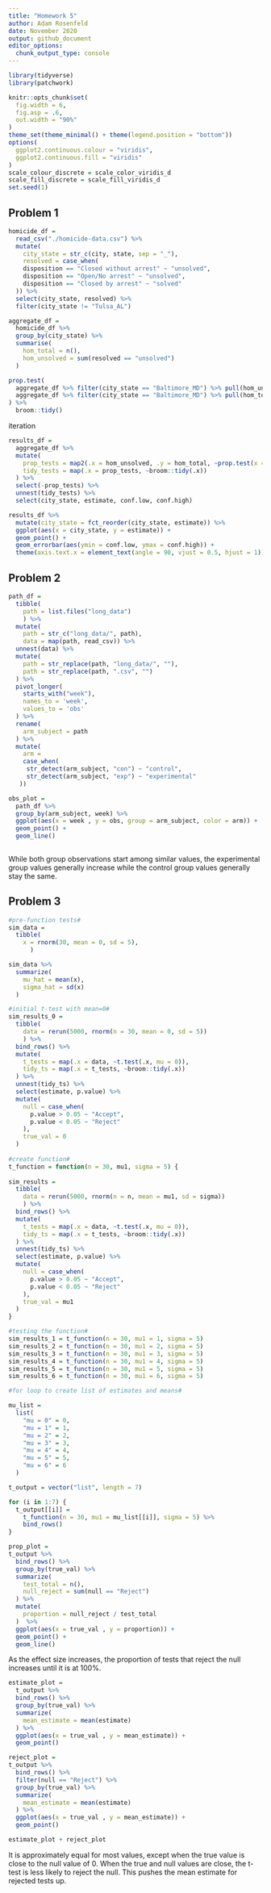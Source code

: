 ```yaml
---
title: "Homework 5"
author: Adam Rosenfeld
date: November 2020
output: github_document
editor_options: 
  chunk_output_type: console
---
```


```r
library(tidyverse)
library(patchwork)

knitr::opts_chunk$set(
  fig.width = 6,
  fig.asp = .6,
  out.width = "90%"
)
theme_set(theme_minimal() + theme(legend.position = "bottom"))
options(
  ggplot2.continuous.colour = "viridis",
  ggplot2.continuous.fill = "viridis"
)
scale_colour_discrete = scale_color_viridis_d
scale_fill_discrete = scale_fill_viridis_d
set.seed(1)
```

## Problem 1 

```r
homicide_df = 
  read_csv("./homicide-data.csv") %>%
  mutate(
    city_state = str_c(city, state, sep = "_"),
    resolved = case_when(
    disposition == "Closed without arrest" ~ "unsolved",
    disposition == "Open/No arrest" ~ "unsolved",
    disposition == "Closed by arrest" ~ "solved"
  )) %>% 
  select(city_state, resolved) %>% 
  filter(city_state != "Tulsa_AL")
```


```r
aggregate_df = 
  homicide_df %>% 
  group_by(city_state) %>% 
  summarise(
    hom_total = n(),
    hom_unsolved = sum(resolved == "unsolved")
  )
```

```r
prop.test(
  aggregate_df %>% filter(city_state == "Baltimore_MD") %>% pull(hom_unsolved),
  aggregate_df %>% filter(city_state == "Baltimore_MD") %>% pull(hom_total)
) %>% 
  broom::tidy()
```

iteration

```r
results_df = 
  aggregate_df %>% 
  mutate(
    prop_tests = map2(.x = hom_unsolved, .y = hom_total, ~prop.test(x = .x, n = .y)),
    tidy_tests = map(.x = prop_tests, ~broom::tidy(.x))
  ) %>% 
  select(-prop_tests) %>% 
  unnest(tidy_tests) %>% 
  select(city_state, estimate, conf.low, conf.high)
```


```r
results_df %>% 
  mutate(city_state = fct_reorder(city_state, estimate)) %>% 
  ggplot(aes(x = city_state, y = estimate)) +
  geom_point() + 
  geom_errorbar(aes(ymin = conf.low, ymax = conf.high)) +
  theme(axis.text.x = element_text(angle = 90, vjust = 0.5, hjust = 1))
```

## Problem 2

```r
path_df = 
  tibble(
    path = list.files("long_data")
    ) %>% 
  mutate(
    path = str_c("long_data/", path),
    data = map(path, read_csv)) %>% 
  unnest(data) %>% 
  mutate(
    path = str_replace(path, "long_data/", ""),
    path = str_replace(path, ".csv", "")
  ) %>% 
  pivot_longer(
    starts_with("week"),
    names_to = 'week',
    values_to = 'obs'
  ) %>% 
  rename(
    arm_subject = path
  ) %>% 
  mutate(
    arm = 
    case_when(
     str_detect(arm_subject, "con") ~ "control",
     str_detect(arm_subject, "exp") ~ "experimental"
   )) 

obs_plot = 
  path_df %>% 
  group_by(arm_subject, week) %>% 
  ggplot(aes(x = week , y = obs, group = arm_subject, color = arm)) + 
  geom_point() +
  geom_line()
  
```

While both group observations start among similar values, the experimental group values generally increase while the control group values generally stay the same. 

## Problem 3

```r

#pre-function tests#
sim_data = 
  tibble(
    x = rnorm(30, mean = 0, sd = 5),
      )

sim_data %>% 
  summarize(
    mu_hat = mean(x),
    sigma_hat = sd(x)
  )

#initial t-test with mean=0#
sim_results_0 = 
  tibble(
    data = rerun(5000, rnorm(n = 30, mean = 0, sd = 5))
    ) %>% 
  bind_rows() %>% 
  mutate(
    t_tests = map(.x = data, ~t.test(.x, mu = 0)),
    tidy_ts = map(.x = t_tests, ~broom::tidy(.x))
  ) %>% 
  unnest(tidy_ts) %>% 
  select(estimate, p.value) %>% 
  mutate(
    null = case_when(
      p.value > 0.05 ~ "Accept",
      p.value < 0.05 ~ "Reject"
    ),
    true_val = 0
  )
  
#create function#
t_function = function(n = 30, mu1, sigma = 5) {
  
sim_results = 
  tibble(
    data = rerun(5000, rnorm(n = n, mean = mu1, sd = sigma))
    ) %>% 
  bind_rows() %>% 
  mutate(
    t_tests = map(.x = data, ~t.test(.x, mu = 0)),
    tidy_ts = map(.x = t_tests, ~broom::tidy(.x))
  ) %>% 
  unnest(tidy_ts) %>% 
  select(estimate, p.value) %>% 
  mutate(
    null = case_when(
      p.value > 0.05 ~ "Accept",
      p.value < 0.05 ~ "Reject"
    ),
    true_val = mu1
  )
}

#testing the function#
sim_results_1 = t_function(n = 30, mu1 = 1, sigma = 5)
sim_results_2 = t_function(n = 30, mu1 = 2, sigma = 5)
sim_results_3 = t_function(n = 30, mu1 = 3, sigma = 5)
sim_results_4 = t_function(n = 30, mu1 = 4, sigma = 5)
sim_results_5 = t_function(n = 30, mu1 = 5, sigma = 5)
sim_results_6 = t_function(n = 30, mu1 = 6, sigma = 5)

#for loop to create list of estimates and means#

mu_list = 
  list(
    "mu = 0" = 0,
    "mu = 1" = 1,
    "mu = 2" = 2,
    "mu = 3" = 3,
    "mu = 4" = 4,
    "mu = 5" = 5,
    "mu = 6" = 6
  )

t_output = vector("list", length = 7) 

for (i in 1:7) {
  t_output[[i]] = 
    t_function(n = 30, mu1 = mu_list[[i]], sigma = 5) %>% 
    bind_rows()
}

prop_plot = 
t_output %>% 
  bind_rows() %>% 
  group_by(true_val) %>% 
  summarize(
    test_total = n(),
    null_reject = sum(null == "Reject")
  ) %>% 
  mutate(
    proportion = null_reject / test_total
  )  %>% 
  ggplot(aes(x = true_val , y = proportion)) + 
  geom_point() +
  geom_line()
```

As the effect size increases, the proportion of tests that reject the null increases until it is at 100%. 

```r
estimate_plot = 
  t_output %>% 
  bind_rows() %>% 
  group_by(true_val) %>% 
  summarize(
    mean_estimate = mean(estimate)
  ) %>% 
  ggplot(aes(x = true_val , y = mean_estimate)) + 
  geom_point() 

reject_plot = 
t_output %>% 
  bind_rows() %>% 
  filter(null == "Reject") %>% 
  group_by(true_val) %>% 
  summarize(
    mean_estimate = mean(estimate)
  ) %>% 
  ggplot(aes(x = true_val , y = mean_estimate)) + 
  geom_point()

estimate_plot + reject_plot
```

It is approximately equal for most values, except when the true value is close to the null value of 0. When the true and null values are close, the t-test is less likely to reject the null. This pushes the mean estimate for rejected tests up. 
